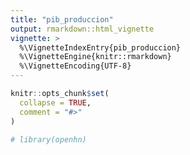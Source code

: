 ```yaml
---
title: "pib_produccion"
output: rmarkdown::html_vignette
vignette: >
  %\VignetteIndexEntry{pib_produccion}
  %\VignetteEngine{knitr::rmarkdown}
  %\VignetteEncoding{UTF-8}
---
```


```r
knitr::opts_chunk$set(
  collapse = TRUE,
  comment = "#>"
)
```

```r
# library(openhn)
```

